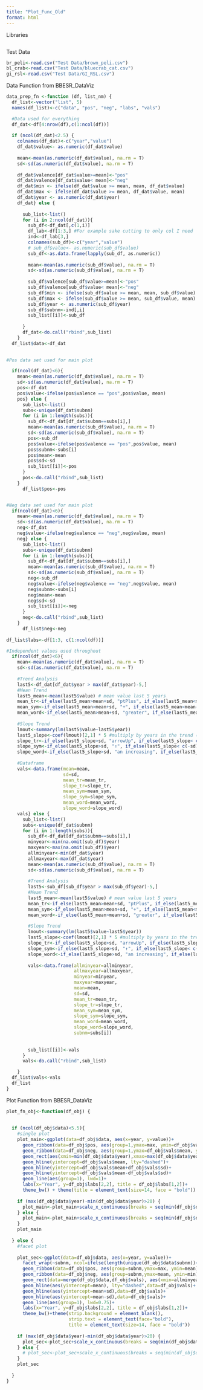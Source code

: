 ```yaml
---
title: "Plot_Func_Old"
format: html
---
```


Libraries
```r

```

Test Data
```r
br_peli<-read.csv("Test Data/brown_peli.csv")
bl_crab<-read.csv("Test Data/bluecrab_cat.csv")
gi_rsl<-read.csv("Test Data/GI_RSL.csv")
```

Data Function from BBESR_DataViz
```r
data_prep_fn <-function (df, list_nm) {
  df_list<-vector("list", 5)
  names(df_list)<-c("data", "pos", "neg", "labs", "vals")

  #Data used for everything
  df_dat<-df[4:nrow(df),c(1:ncol(df))] 
  
  if (ncol(df_dat)<2.5) {
    colnames(df_dat)<-c("year","value")
    df_dat$value<- as.numeric(df_dat$value)
    
    mean<-mean(as.numeric(df_dat$value), na.rm = T)
    sd<-sd(as.numeric(df_dat$value), na.rm = T)
    
    df_dat$valence[df_dat$value>=mean]<-"pos"
    df_dat$valence[df_dat$value< mean]<-"neg"
    df_dat$min <- ifelse(df_dat$value >= mean, mean, df_dat$value)
    df_dat$max <- ifelse(df_dat$value >= mean, df_dat$value, mean)
    df_dat$year <- as.numeric(df_dat$year)
    df_dat} else {
      
      sub_list<-list() 
      for (i in 2:ncol(df_dat)){
        sub_df<-df_dat[,c(1,i)]
        df_lab<-df[1:3,] #For example sake cutting to only col I need
        ind<-df_lab[3,]
        colnames(sub_df)<-c("year","value")
        # sub_df$value<- as.numeric(sub_df$value)
        sub_df<-as.data.frame(lapply(sub_df, as.numeric))
        
        mean<-mean(as.numeric(sub_df$value), na.rm = T)
        sd<-sd(as.numeric(sub_df$value), na.rm = T)
        
        sub_df$valence[sub_df$value>=mean]<-"pos"
        sub_df$valence[sub_df$value< mean]<-"neg"
        sub_df$min <- ifelse(sub_df$value >= mean, mean, sub_df$value)
        sub_df$max <- ifelse(sub_df$value >= mean, sub_df$value, mean)
        sub_df$year <- as.numeric(sub_df$year)
        sub_df$subnm<-ind[,i]
        sub_list[[i]]<-sub_df
        
      }
      df_dat<-do.call("rbind",sub_list)
    }
  df_list$data<-df_dat
  

#Pos data set used for main plot

  if(ncol(df_dat)<6){
    mean<-mean(as.numeric(df_dat$value), na.rm = T)
    sd<-sd(as.numeric(df_dat$value), na.rm = T)
    pos<-df_dat
    pos$value<-ifelse(pos$valence == "pos",pos$value, mean)
    pos} else {
      sub_list<-list()
      subs<-unique(df_dat$subnm)
      for (i in 1:length(subs)){
        sub_df<-df_dat[df_dat$subnm==subs[i],]
        mean<-mean(as.numeric(sub_df$value), na.rm = T)
        sd<-sd(as.numeric(sub_df$value), na.rm = T)
        pos<-sub_df
        pos$value<-ifelse(pos$valence == "pos",pos$value, mean)
        pos$subnm<-subs[i]
        pos$mean<-mean
        pos$sd<-sd
        sub_list[[i]]<-pos
      }
      pos<-do.call("rbind",sub_list)
    }
      df_list$pos<-pos


#Neg data set used for main plot
  if(ncol(df_dat)<6){
    mean<-mean(as.numeric(df_dat$value), na.rm = T)
    sd<-sd(as.numeric(df_dat$value), na.rm = T)
    neg<-df_dat
    neg$value<-ifelse(neg$valence == "neg",neg$value, mean)
    neg} else {
      sub_list<-list()
      subs<-unique(df_dat$subnm)
      for (i in 1:length(subs)){
        sub_df<-df_dat[df_dat$subnm==subs[i],]
        mean<-mean(as.numeric(sub_df$value), na.rm = T)
        sd<-sd(as.numeric(sub_df$value), na.rm = T)
        neg<-sub_df
        neg$value<-ifelse(neg$valence == "neg",neg$value, mean)
        neg$subnm<-subs[i]
        neg$mean<-mean
        neg$sd<-sd
        sub_list[[i]]<-neg
      }
      neg<-do.call("rbind",sub_list)
    }
      df_list$neg<-neg
      
df_list$labs<-df[1:3, c(1:ncol(df))]

#Independent values used throughout
  if(ncol(df_dat)<6){
    mean<-mean(as.numeric(df_dat$value), na.rm = T)
    sd<-sd(as.numeric(df_dat$value), na.rm = T)
    
    #Trend Analysis
    last5<-df_dat[df_dat$year > max(df_dat$year)-5,]
    #Mean Trend
    last5_mean<-mean(last5$value) # mean value last 5 years
    mean_tr<-if_else(last5_mean>mean+sd, "ptPlus", if_else(last5_mean<mean-sd, "ptMinus","ptSolid")) #qualify mean trend
    mean_sym<-if_else(last5_mean>mean+sd, "+", if_else(last5_mean<mean-sd, "-","●")) #qualify mean trend
    mean_word<-if_else(last5_mean>mean+sd, "greater", if_else(last5_mean<mean-sd, "below","within")) #qualify mean trend
    
    #Slope Trend
    lmout<-summary(lm(last5$value~last5$year))
    last5_slope<-coef(lmout)[2,1] * 5 #multiply by years in the trend (slope per year * number of years=rise over 5 years)
    slope_tr<-if_else(last5_slope>sd, "arrowUp", if_else(last5_slope< c(-sd), "arrowDown","arrowRight"))
    slope_sym<-if_else(last5_slope>sd, "↑", if_else(last5_slope< c(-sd), "↓","→"))
    slope_word<-if_else(last5_slope>sd, "an increasing", if_else(last5_slope< c(-sd), "a decreasing","a stable"))
    
    #Dataframe
    vals<-data.frame(mean=mean,
                     sd=sd,
                     mean_tr=mean_tr,
                     slope_tr=slope_tr,
                     mean_sym=mean_sym,
                     slope_sym=slope_sym,
                     mean_word=mean_word,
                     slope_word=slope_word)
    vals} else {
      sub_list<-list()
      subs<-unique(df_dat$subnm)
      for (i in 1:length(subs)){
        sub_df<-df_dat[df_dat$subnm==subs[i],]
        minyear<-min(na.omit(sub_df)$year)
        maxyear<-max(na.omit(sub_df)$year)
        allminyear<-min(df_dat$year)
        allmaxyear<-max(df_dat$year)
        mean<-mean(as.numeric(sub_df$value), na.rm = T)
        sd<-sd(as.numeric(sub_df$value), na.rm = T)
        
        #Trend Analysis
        last5<-sub_df[sub_df$year > max(sub_df$year)-5,]
        #Mean Trend
        last5_mean<-mean(last5$value) # mean value last 5 years
        mean_tr<-if_else(last5_mean>mean+sd, "ptPlus", if_else(last5_mean<mean-sd, "ptMinus","ptSolid")) #qualify mean trend
        mean_sym<-if_else(last5_mean>mean+sd, "+", if_else(last5_mean<mean-sd, "-","●")) #qualify mean trend
        mean_word<-if_else(last5_mean>mean+sd, "greater", if_else(last5_mean<mean-sd, "below","within")) #qualify mean trend
        
        #Slope Trend
        lmout<-summary(lm(last5$value~last5$year))
        last5_slope<-coef(lmout)[2,1] * 5 #multiply by years in the trend (slope per year * number of years=rise over 5 years)
        slope_tr<-if_else(last5_slope>sd, "arrowUp", if_else(last5_slope< c(-sd), "arrowDown","arrowRight"))
        slope_sym<-if_else(last5_slope>sd, "↑", if_else(last5_slope< c(-sd), "↓","→"))
        slope_word<-if_else(last5_slope>sd, "an increasing", if_else(last5_slope< c(-sd), "a decreasing","a stable"))
        
        vals<-data.frame(allminyear=allminyear,
                         allmaxyear=allmaxyear,
                         minyear=minyear,
                         maxyear=maxyear,
                         mean=mean,
                         sd=sd,
                         mean_tr=mean_tr,
                         slope_tr=slope_tr,
                         mean_sym=mean_sym,
                         slope_sym=slope_sym,
                         mean_word=mean_word,
                         slope_word=slope_word,
                         subnm=subs[i])
        
        
        sub_list[[i]]<-vals
      }
      vals<-do.call("rbind",sub_list)

    }
  df_list$vals<-vals
  df_list
}

```

Plot Function from BBESR_DataViz
```r
plot_fn_obj<-function(df_obj) {
  
  
  if (ncol(df_obj$data)<5.5){
    #single plot
    plot_main<-ggplot(data=df_obj$data, aes(x=year, y=value))+
      geom_ribbon(data=df_obj$pos, aes(group=1,ymax=max, ymin=df_obj$vals$mean),fill="#7FFF7F")+
      geom_ribbon(data=df_obj$neg, aes(group=1,ymax=df_obj$vals$mean, ymin=min), fill="#FF7F7F")+
      geom_rect(aes(xmin=min(df_obj$data$year),xmax=max(df_obj$data$year),ymin=df_obj$vals$mean-df_obj$vals$sd, ymax=df_obj$vals$mean+df_obj$vals$sd), fill="white")+
      geom_hline(yintercept=df_obj$vals$mean, lty="dashed")+
      geom_hline(yintercept=df_obj$vals$mean+df_obj$vals$sd)+
      geom_hline(yintercept=df_obj$vals$mean-df_obj$vals$sd)+
      geom_line(aes(group=1), lwd=1)+
      labs(x="Year", y=df_obj$labs[2,2], title = df_obj$labs[1,2])+
      theme_bw() + theme(title = element_text(size=14, face = "bold"))
    
    if (max(df_obj$data$year)-min(df_obj$data$year)>20) {
      plot_main<-plot_main+scale_x_continuous(breaks = seq(min(df_obj$data$year),max(df_obj$data$year),5))
    } else {
      plot_main<-plot_main+scale_x_continuous(breaks = seq(min(df_obj$data$year),max(df_obj$data$year),2))
    }
    plot_main
    
  } else {
    #facet plot
    
    plot_sec<-ggplot(data=df_obj$data, aes(x=year, y=value))+
      facet_wrap(~subnm, ncol=ifelse(length(unique(df_obj$data$subnm))<4, 1, 2), scales = "free_y")+
      geom_ribbon(data=df_obj$pos, aes(group=subnm,ymax=max, ymin=mean),fill="#7FFF7F")+
      geom_ribbon(data=df_obj$neg, aes(group=subnm,ymax=mean, ymin=min), fill="#FF7F7F")+
      geom_rect(data=merge(df_obj$data,df_obj$vals), aes(xmin=allminyear,xmax=allmaxyear,ymin=mean-sd, ymax=mean+sd), fill="white")+
      geom_hline(aes(yintercept=mean), lty="dashed",data=df_obj$vals)+
      geom_hline(aes(yintercept=mean+sd),data=df_obj$vals)+
      geom_hline(aes(yintercept=mean-sd),data=df_obj$vals)+
      geom_line(aes(group=1), lwd=0.75)+
      labs(x="Year", y=df_obj$labs[2,2], title = df_obj$labs[1,2])+
      theme_bw()+theme(strip.background = element_blank(),
                       strip.text = element_text(face="bold"),
                       title = element_text(size=14, face = "bold"))
    
    if (max(df_obj$data$year)-min(df_obj$data$year)>20) {
      plot_sec<-plot_sec+scale_x_continuous(breaks = seq(min(df_obj$data$year),max(df_obj$data$year),5))
    } else {
      # plot_sec<-plot_sec+scale_x_continuous(breaks = seq(min(df_obj$data$year),max(df_obj$data$year),2))
    }
    plot_sec
    
  }
}

```


